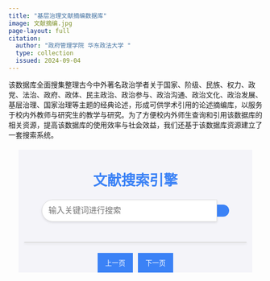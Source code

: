 ```yaml
---
title: "基层治理文献摘编数据库"
image: 文献摘编.jpg
page-layout: full
citation:
  author: "政府管理学院 华东政法大学 "
  type: collection
  issued: 2024-09-04
---
```


该数据库全面搜集整理古今中外著名政治学者关于国家、阶级、民族、权力、政党、法治、政府、政体、民主政治、政治参与、政治沟通、政治文化、政治发展、基层治理、国家治理等主题的经典论述，形成可供学术引用的论述摘编库，以服务于校内外教师与研究生的教学与研究。为了方便校内外师生查询和引用该数据库的相关资源，提高该数据库的使用效率与社会效益，我们还基于该数据库资源建立了一套搜索系统。

```{=html}
<!DOCTYPE html>
<html lang="zh-CN">
<head>
    <meta charset="UTF-8">
    <meta name="viewport" content="width=device-width, initial-scale=1.0">
    <title>学术搜索引擎</title>
    <link rel="stylesheet" href="https://cdnjs.cloudflare.com/ajax/libs/font-awesome/6.0.0-beta3/css/all.min.css">
    <style>
        .search-engine-container {
            font-family: Arial, sans-serif;
            margin: 20px;
            background-color: #f4f4f9;
            display: flex;
            flex-direction: column;
            align-items: center;
        }

        .search-engine-container h1 {
            color: #3b82f6;
            text-align: center;
            margin-bottom: 20px;
            font-size: 2em;
        }

        .search-bar {
            display: flex;
            align-items: center;
            width: 80%;
            max-width: 500px;
            margin-bottom: 20px;
        }

        .search-engine-container input[type="text"] {
            flex-grow: 1;
            padding: 12px;
            border: 1px solid #ddd;
            border-radius: 25px 0 0 25px;
            font-size: 16px;
            box-shadow: 0 2px 4px rgba(0, 0, 0, 0.1);
            transition: box-shadow 0.3s, border-color 0.3s;
        }

        .search-engine-container input[type="text"]:focus {
            border-color: #3b82f6;
            outline: none;
            box-shadow: 0 0 8px rgba(59, 130, 246, 0.5);
        }

        .search-button {
            padding: 12px;
            border: none;
            background-color: #3b82f6;
            color: #fff;
            border-radius: 0 25px 25px 0;
            cursor: pointer;
            transition: background-color 0.3s;
        }

        .search-button:hover {
            background-color: #2563eb;
        }

        .results {
            width: 95%;
            max-width: 800px;
            border: 1px solid #ddd;
            border-radius: 5px;
            box-shadow: 0 2px 4px rgba(0, 0, 0, 0.1);
            max-height: 1000px;
            overflow-y: auto;
            margin-top: 20px;
            background-color: #fff;
        }

        .result {
            padding: 15px;
            border-bottom: 1px solid #f0f0f0;
            transition: background-color 0.3s, transform 0.2s;
        }

        .result:hover {
            background-color: #e0e7ff;
            transform: translateY(-2px);
        }

        .result strong {
            color: #3b82f6;
        }

        .icon {
            margin-right: 8px;
            color: #3b82f6;
        }

        .highlight {
            background-color: yellow;
        }

        .pagination {
            display: flex;
            justify-content: center;
            margin-top: 20px;
        }

        .pagination button {
            margin: 0 5px;
            padding: 10px 15px;
            border: none;
            background-color: #3b82f6;
            color: #fff;
            cursor: pointer;
            transition: background-color 0.3s;
        }

        .pagination button:hover {
            background-color: #2563eb;
        }

        .pagination button:disabled {
            background-color: #ddd;
            cursor: not-allowed;
        }
    </style>
</head>
<body>

<div class="search-engine-container">
    <h1><i class="fas fa-search"></i>文献搜索引擎</h1>
    <div class="search-bar">
        <input type="text" id="search-box" placeholder="输入关键词进行搜索">
        <button class="search-button" onclick="performSearch()"><i class="fas fa-search"></i></button>
    </div>
    <div id="results" class="results"></div>
    <div class="pagination">
        <button id="prev-btn" onclick="changePage(-1)">上一页</button>
        <button id="next-btn" onclick="changePage(1)">下一页</button>
    </div>
</div>

<script src="https://cdn.jsdelivr.net/npm/fuse.js@6.4.6/dist/fuse.min.js"></script>
<script>
let fuse;
let currentPage = 0;
const resultsPerPage = 10;
let searchResults = [];

fetch('基层治理中文文献数据.json')
    .then(response => response.json())
    .then(data => {
        const options = {
            keys: ['title', 'author', 'keywords', 'summary', 'source', 'year', 'institution'],
            threshold: 0.3,
        };

        fuse = new Fuse(data, options);

        // 显示前5个结果
        searchResults = data.map(doc => ({ item: doc }));
        renderResults();
    })
    .catch(error => console.error('Error loading JSON data:', error));

function performSearch() {
    const query = document.getElementById('search-box').value.trim();
    searchResults = query ? fuse.search(query) : [];
    currentPage = 0;
    renderResults();
}

function highlight(text, query) {
    const regex = new RegExp(`(${query})`, 'gi');
    return text.replace(regex, '<span class="highlight">$1</span>');
}

function renderResults() {
    const resultsContainer = document.getElementById('results');
    resultsContainer.innerHTML = '';

    const start = currentPage * resultsPerPage;
    const end = start + resultsPerPage;
    const pageResults = searchResults.slice(start, end);

    if (pageResults.length === 0) {
        resultsContainer.innerHTML = '<div class="result">未找到相关文献，换个关键词试试吧</div>';
        return;
    }

    const query = document.getElementById('search-box').value.trim();

    pageResults.forEach(result => {
        const item = result.item;
        const resultElement = document.createElement('div');
        resultElement.className = 'result';
        resultElement.innerHTML = `
            <i class="fas fa-book icon"></i><strong>题名:</strong> ${highlight(item.title, query)}<br>
            <i class="fas fa-user icon"></i><strong>作者:</strong> ${highlight(item.author, query)}<br>
            <i class="fas fa-university icon"></i><strong>文献来源:</strong> ${highlight(item.source, query)}<br>
            <i class="fas fa-calendar-alt icon"></i><strong>年:</strong> ${highlight(item.year, query)}<br>
            <i class="fas fa-tags icon"></i><strong>关键词:</strong> ${highlight(item.keywords, query)}<br>
            <i class="fas fa-building icon"></i><strong>机构:</strong> ${highlight(item.institution, query)}<br>
            <i class="fas fa-file-alt icon"></i><strong>摘要:</strong> ${highlight(item.summary, query)}
        `;
        resultsContainer.appendChild(resultElement);
    });

    document.getElementById('prev-btn').disabled = currentPage === 0;
    document.getElementById('next-btn').disabled = end >= searchResults.length;
}

function changePage(direction) {
    currentPage += direction;
    renderResults();
}
</script>

</body>
</html>
```